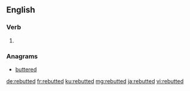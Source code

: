 ==English==

===Verb===
{{head|en|verb form}}

# {{en-past of|rebut}}

===Anagrams===
* [[buttered#English|buttered]]

[[de:rebutted]]
[[fr:rebutted]]
[[ku:rebutted]]
[[mg:rebutted]]
[[ja:rebutted]]
[[vi:rebutted]]